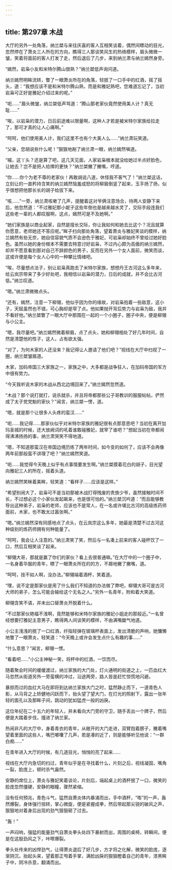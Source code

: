 ```yaml
---
---
---
```

title: 第297章 木战
---



大厅的另外一处角落，纳兰桀与来往庆喜的客人互相笑谈着，偶然间瞟动的目光，忽然停在了萧炎三人所在的方向，瞧得三人那谈笑风生的热络模样，眉头微微一皱，笑着将面前的客人打发了走，然后退后了几步，来到纳兰肃与纳兰嫣然身旁。

“嫣然，岩枭小友和米特尔腾山很熟？”纳兰桀低声询问道。

纳兰嫣然明眸流转，瞥了一眼萧炎所在的角落，轻抿了一口手中的红酒，摇了摇头，道：“我想应该不是和米特尔腾山熟，而是和雅妃熟吧，您难道忘记了，当初岩枭可正好是雅妃介绍过来的呢。”

“呃……”眉头微皱，纳兰桀低声骂道：“腾山那老家伙竟然使用美人计？真无耻……”

“唉，以岩枭的潜力，日后前途难以限量啊，这种人才若是被米特尔家族给拉走了，那可才真的让人心痛啊。”

“呵呵，他们使用美人计，我们这里不也有个大美人么……”纳兰肃玩笑道。

“父亲，您胡说些什么呢！”狠狠地剐了纳兰肃一眼，纳兰嫣然嗔道。

“嘁，这丫头？还是算了吧，这几天见面，人家岩枭根本就没给她过半点好脸色，让她去？岂不是把人给撵的更快？”纳兰桀撇了撇嘴，哼道。

“你……你个为老不尊的老家伙！再敢胡说八道，休怪我不客气了！”纳兰桀这话，立刻让的一直矜持含笑的纳兰嫣然恼羞成怒的将柳眉倒竖了起来，玉手扬了扬，似乎很想把他那长长的胡子给拔下来。

“咳……”一旁，纳兰肃咳嗽了几声，提醒着这对爷俩注意场合，待两人安静下来后，他忽然道：“不过雅妃那小妮子这些年倒也是越来越水灵了，交际手段连我们这些老一辈的人都叹服啊，这点，嫣然可是不及她啊。”

“她们家族是以商业起家，自然是擅长交际，你让我如何和她去比这个？况且就算你愿意，老师她还不答应呢。”眸子扫向那处角落，望着萧炎与雅妃笑谈的模样，纳兰嫣然有些无奈，她自信容貌气质不会逊色于雅妃，可岩枭却始终不曾给过她好脸色。虽然以她的身份根本不需要去特意讨好岩枭，不过内心颇为高傲的纳兰嫣然，却并不愿意看到那对自己不辞颜色的男子，反而在另外一个女人面前，微笑而谈，这或许便是每个女人心中的一种攀比情绪吧。

“唉，尽量想点法子，别让岩枭真跑去了米特尔家族，想想丹王古河这么多年来，给云岚宗带来了多少好处吧，我相信以岩枭的潜力，日后的成就，并不会比古河低。”纳兰叹道。

“嗯。”纳兰肃微微点头。

“还有，嫣然，注意一下柳翎，他似乎因为你的缘故，对岩枭抱着一些敌意，这小子，天赋虽然也不错，可心胸却是窄了点。他如果抛开背后势力与岩枭为敌，我并不看好他。”纳兰桀瞥了一眼大厅中那围在一起的一个小圈子，圈子中央，便是柳翎与小公主。

“嗯，我尽量吧。”纳兰嫣然微着柳眉，点了点头，她和柳翎相处了好几年时间，自然是清楚他的性子，这人，占有欲太强。

“对了，为何木家的人还没来？我记得让人邀请了他们吧？”视线在大厅中扫视了一圈，纳兰桀皱眉道。

木家，加码帝国三大家族之一，家族之中，大多都是战争狂人，在加码帝国的军方中很有势力。

“今天我听说木家的木战从西北边境回来了。”纳兰嫣然忽然道。

“木战？那个说打就打，说杀就杀，并且将帝都那些公子哥教训的服服帖帖，俨然成了太子党党魁的家伙？”闻言，纳兰桀一愣，道。

“嗯，就是那个让很多人头疼的蛮汉……”

“呃……我记得……那家伙似乎对米特尔家族的雅妃很有点那意思吧？当初在离开加玛圣城的时候，还大放阙词的吼着谁敢碰雅妃，就宰了谁吧？”想起当初在帝都闹得沸沸扬扬的事，纳兰肃哭笑不得地道。

“嗯，不知道那蛮汉在帝国边境历练了两年时间，如今变的如何了，应该不会再像两年前那般蛮不讲理了吧？”纳兰嫣然笑道。

“呃……我觉得今天晚上似乎有点事情要发生啊。”纳兰桀摸着花白的胡子，目光望向雅妃三人的所在，摇着头道。

纳兰嫣然笑眯着美眸，轻笑道：“看样子……应该是这样。”

“希望别闹大了，岩枭可不是当初那被木战打得残废的贵族少爷，虽然接触时间不长，不过想必这个小家伙发起飙来，也是很可怕的。”纳兰桀沉吟道：“而且能够教导出这种弟子，岩枭的老师，应该也不是常人，在一名或许堪比古河的高级炼药师面前，木家，也不敢太过嚣张啊。”

“嗯。”纳兰嫣然深有同感地点了点头，在云岚宗这么多年，她最是清楚不过古河这种级别的炼药师拥有何种能量了。

“呵呵，我会让人注意的。”纳兰肃笑了笑，然后与一名凑上前来的客人碰杯饮了一口，然后互相笑谈了起来。

“柳翎大哥，那就是赢了你们的家伙？看上去很普通嘛。”在大厅中的一个圈子中，一名身着华服的青年，瞟了一眼萧炎所在的的方，不屑地撇了撇嘴，道。

“呵呵，技不如人啊，没办法。”柳翎端着酒杯，笑着道。

“嘿，说不定是那家伙是用了什么我们不知道的办法做了弊吧，柳翎大哥可是古河大师的弟子，怎么可能会输给这个无名之人。”另外一名青年，附和着大笑道。

柳翎含笑不语，并未出口替萧炎开脱着什么。

“不过那家伙艳福不浅啊，竟然能够和米特尔家族的雅妃小姐走的那般近。”一名曾经想要打雅妃主意男子，瞧得两人间谈笑的模样，不由满嘴酸气地道。

小公主浅浅的抿了一口红酒，纤指轻弹在玻璃杯表面上，发出清脆的声响，她慵懒地瞥了一眼萧炎，轻笑道：“今天晚上或许会发生点什么有趣的事……”

“什么意思？”闻言，柳翎一愣。

“看着吧……”小公主神秘一笑，将杯中的红酒，一饮而尽。

随着聚会时间的缓缓渡过，纳兰家族的大门处，灯火通明的街道之上，一匹血红大马忽然从街道另外一旁蛮横的冲过，沿途两旁，路人皆是赶忙惊慌地闪避。

暴掠而过的血红大马在即将到达纳兰家族大门之时，猛然静止而下，一道青色人影，从马背之上矫健地闪跃而下，抬头望了望大门，在灯光的照射下，露出一张年轻的面孔以及那眸子间，跳动的犹如猛虎一般的凶戾。

这位年纪在二十五六的年轻人，并未看向大门旁的守卫，随手丢出一个牌子，然后便是大踏着步伐，撞进了纳兰家。

热闹非凡的大厅中，身着青衣的青年，从敞开的大门走进，双臂抱着膀子，撇着嘴望着里面的这些人，嘴巴嘟囔了几声，若是凑的近了，则是能够听见他说：“一群白痴……”

在青年进入大厅的时候，有几道目光，悄悄的亮了起来……

视线在大厅内急切的扫过，青年似乎是在寻找着什么，片刻之后，视线凝固，嘴角一裂，脸庞上，顿时杀气盎然。

安静的席位上，萧炎与雅妃笑着谈论，片刻后，端起桌上的酒杯抿了一口，微笑的脸庞忽然僵硬，安静的眼瞳，骤然紧缩。

没有任何预兆，青色斗气，猛然自萧炎体内暴涌而出，手中酒杯，“嘭”的一声，轰然爆裂，身体强行扭转，掌心微旋，便是紧握成拳，然后带起那尖锐的破风之声，狠狠地对着身后出现的劲气狠狠砸了过去。

“轰！”

一声闷响，强猛的能量劲气自萧炎拳头处四下暴射而出，周围的桌椅，转瞬间，便是在这股劲风之下，咔嚓爆裂。

拳头处传来的凶悍劲气，让得萧炎退后了好几步，方才将之化解，微笑的脸庞，逐渐阴沉，抬起头来，望着那正甩着手掌，满脸凶戾的狠狠瞪着自己的青年，漆黑眸子中，阴冷杀意，翻涌而出。